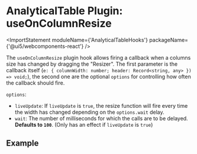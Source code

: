 
<Meta title="Data Display / AnalyticalTable / Plugin: useOnColumnResize" />

# AnalyticalTable Plugin: useOnColumnResize

<ImportStatement moduleName={'AnalyticalTableHooks'} packageName={'@ui5/webcomponents-react'} />

The `useOnColumnResize` plugin hook allows firing a callback when a columns size has changed by dragging the "Resizer".
The first parameter is the callback itself (`e: { columnWidth: number; header: Record<string, any> }) => void;`), the second one are the optional `options` for controlling how often the callback should fire.

`options`:

- `liveUpdate`: If `liveUpdate` is `true`, the resize function will fire every time the width has changed depending on the `options.wait` delay.
- `wait`: The number of milliseconds for which the calls are to be delayed. **Defaults to `100`**. (Only has an effect if `liveUpdate` is `true`)

## Example

<Canvas sourceState="none" of={ComponentStories.PluginOnColumnResize} />

```jsx
const TableComponent = (props) => {
  const handleColumResize = (e) => {
    console.log(e.columnWidth, e.header);
  };
  return (
    <AnalyticalTable
      data={props.data}
      columns={props.columns}
      tableHooks={[
        AnalyticalTableHooks.useOnColumnResize(handleColumResize, {
          liveUpdate: false,
          wait: 100
        })
      ]}
    />
  );
};
```

